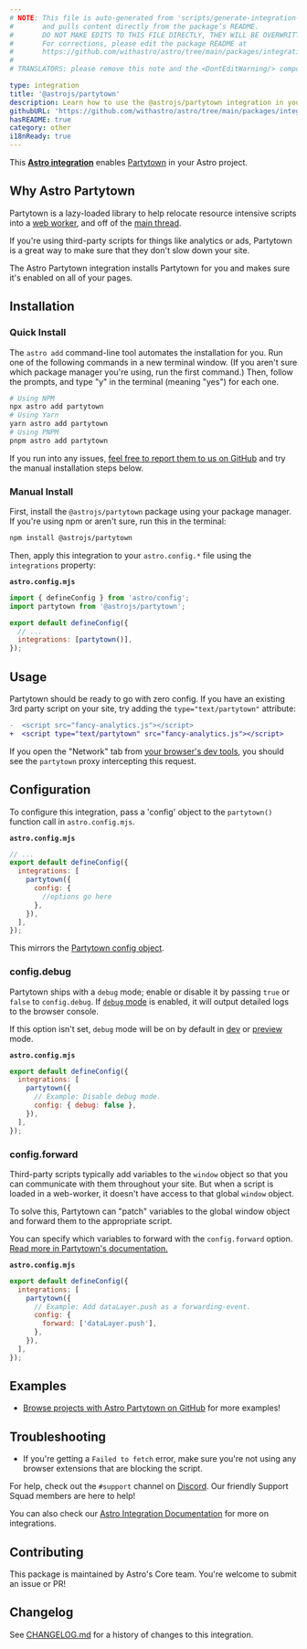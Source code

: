```yaml
---
# NOTE: This file is auto-generated from 'scripts/generate-integration-pages.ts'
#       and pulls content directly from the package’s README.
#       DO NOT MAKE EDITS TO THIS FILE DIRECTLY, THEY WILL BE OVERWRITTEN!
#       For corrections, please edit the package README at
#       https://github.com/withastro/astro/tree/main/packages/integrations/partytown/
#
# TRANSLATORS: please remove this note and the <DontEditWarning/> component.

type: integration
title: '@astrojs/partytown'
description: Learn how to use the @astrojs/partytown integration in your Astro project.
githubURL: 'https://github.com/withastro/astro/tree/main/packages/integrations/partytown/'
hasREADME: true
category: other
i18nReady: true
---
```



<DontEditWarning/>

This **[Astro integration][astro-integration]** enables [Partytown](https://partytown.builder.io/) in your Astro project.

## Why Astro Partytown

Partytown is a lazy-loaded library to help relocate resource intensive scripts into a [web worker](https://developer.mozilla.org/en-US/docs/Web/API/Web_Workers_API), and off of the [main thread](https://developer.mozilla.org/en-US/docs/Glossary/Main_thread).

If you're using third-party scripts for things like analytics or ads, Partytown is a great way to make sure that they don't slow down your site.

The Astro Partytown integration installs Partytown for you and makes sure it's enabled on all of your pages.

## Installation

### Quick Install

The `astro add` command-line tool automates the installation for you. Run one of the following commands in a new terminal window. (If you aren't sure which package manager you're using, run the first command.) Then, follow the prompts, and type "y" in the terminal (meaning "yes") for each one.

```sh
# Using NPM
npx astro add partytown
# Using Yarn
yarn astro add partytown
# Using PNPM
pnpm astro add partytown
```

If you run into any issues, [feel free to report them to us on GitHub](https://github.com/withastro/astro/issues) and try the manual installation steps below.

### Manual Install

First, install the `@astrojs/partytown` package using your package manager. If you're using npm or aren't sure, run this in the terminal:

```sh
npm install @astrojs/partytown
```

Then, apply this integration to your `astro.config.*` file using the `integrations` property:

**`astro.config.mjs`**

```js
import { defineConfig } from 'astro/config';
import partytown from '@astrojs/partytown';

export default defineConfig({
  // ...
  integrations: [partytown()],
});
```

## Usage

Partytown should be ready to go with zero config. If you have an existing 3rd party script on your site, try adding the `type="text/partytown"` attribute:

```diff
-  <script src="fancy-analytics.js"></script>
+  <script type="text/partytown" src="fancy-analytics.js"></script>
```

If you open the "Network" tab from [your browser's dev tools](https://developer.chrome.com/docs/devtools/open/), you should see the `partytown` proxy intercepting this request.

## Configuration

To configure this integration, pass a 'config' object to the `partytown()` function call in `astro.config.mjs`.

**`astro.config.mjs`**

```js
// ...
export default defineConfig({
  integrations: [
    partytown({
      config: {
        //options go here
      },
    }),
  ],
});
```

This mirrors the [Partytown config object](https://partytown.builder.io/configuration).

### config.debug

Partytown ships with a `debug` mode; enable or disable it by passing `true` or `false` to `config.debug`. If [`debug` mode](https://partytown.builder.io/debugging) is enabled, it will output detailed logs to the browser console.

If this option isn't set, `debug` mode will be on by default in [dev](/en/reference/cli-reference/#astro-dev) or [preview](/en/reference/cli-reference/#astro-preview) mode.

**`astro.config.mjs`**

```js
export default defineConfig({
  integrations: [
    partytown({
      // Example: Disable debug mode.
      config: { debug: false },
    }),
  ],
});
```

### config.forward

Third-party scripts typically add variables to the `window` object so that you can communicate with them throughout your site. But when a script is loaded in a web-worker, it doesn't have access to that global `window` object.

To solve this, Partytown can "patch" variables to the global window object and forward them to the appropriate script.

You can specify which variables to forward with the `config.forward` option. [Read more in Partytown's documentation.](https://partytown.builder.io/forwarding-events)

**`astro.config.mjs`**

```js
export default defineConfig({
  integrations: [
    partytown({
      // Example: Add dataLayer.push as a forwarding-event.
      config: {
        forward: ['dataLayer.push'],
      },
    }),
  ],
});
```

## Examples

*   [Browse projects with Astro Partytown on GitHub](https://github.com/search?q=%22@astrojs/partytown%22+filename:package.json\&type=Code) for more examples!

## Troubleshooting

*   If you're getting a `Failed to fetch` error, make sure you're not using any browser extensions that are blocking the script.

For help, check out the `#support` channel on [Discord](https://astro.build/chat). Our friendly Support Squad members are here to help!

You can also check our [Astro Integration Documentation][astro-integration] for more on integrations.

## Contributing

This package is maintained by Astro's Core team. You're welcome to submit an issue or PR!

## Changelog

See [CHANGELOG.md](https://github.com/withastro/astro/tree/main/packages/integrations/partytown/CHANGELOG.md) for a history of changes to this integration.

[astro-integration]: /en/guides/integrations-guide/
